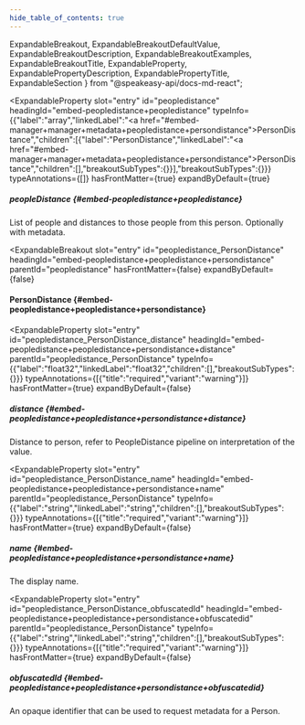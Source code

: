 ```yaml
---
hide_table_of_contents: true
---
```

  ExpandableBreakout,
  ExpandableBreakoutDefaultValue,
  ExpandableBreakoutDescription,
  ExpandableBreakoutExamples,
  ExpandableBreakoutTitle,
  ExpandableProperty,
  ExpandablePropertyDescription,
  ExpandablePropertyTitle,
  ExpandableSection
} from "@speakeasy-api/docs-md-react";

<ExpandableSection>

<ExpandableProperty
  slot="entry"
  id="peopledistance"
  headingId="embed-peopledistance+peopledistance"
  typeInfo={{"label":"array","linkedLabel":"<a href=\"#embed-manager+manager+metadata+peopledistance+persondistance\">PersonDistance</a>","children":[{"label":"PersonDistance","linkedLabel":"<a href=\"#embed-manager+manager+metadata+peopledistance+persondistance\">PersonDistance</a>","children":[],"breakoutSubTypes":{}}],"breakoutSubTypes":{}}}
  typeAnnotations={[]}
  hasFrontMatter={true}
  expandByDefault={true}
>

<ExpandablePropertyTitle slot="title">

##### peopleDistance \{#embed-peopledistance+peopledistance\}

</ExpandablePropertyTitle>

<ExpandablePropertyDescription slot="description">

List of people and distances to those people from this person. Optionally with metadata.

</ExpandablePropertyDescription>

</ExpandableProperty>

<ExpandableBreakout
  slot="entry"
  id="peopledistance_PersonDistance"
  headingId="embed-peopledistance+peopledistance+persondistance"
  parentId="peopledistance"
  hasFrontMatter={false}
  expandByDefault={false}
>

<ExpandableBreakoutTitle slot="title">

#### PersonDistance \{#embed-peopledistance+peopledistance+persondistance\}

</ExpandableBreakoutTitle>

<ExpandableBreakoutDescription slot="description">

</ExpandableBreakoutDescription>

<ExpandableBreakoutExamples slot="examples">

</ExpandableBreakoutExamples>

<ExpandableBreakoutDefaultValue slot="defaultValue">

</ExpandableBreakoutDefaultValue>

</ExpandableBreakout>

<ExpandableProperty
  slot="entry"
  id="peopledistance_PersonDistance_distance"
  headingId="embed-peopledistance+peopledistance+persondistance+distance"
  parentId="peopledistance_PersonDistance"
  typeInfo={{"label":"float32","linkedLabel":"float32","children":[],"breakoutSubTypes":{}}}
  typeAnnotations={[{"title":"required","variant":"warning"}]}
  hasFrontMatter={true}
  expandByDefault={false}
>

<ExpandablePropertyTitle slot="title">

##### distance \{#embed-peopledistance+peopledistance+persondistance+distance\}

</ExpandablePropertyTitle>

<ExpandablePropertyDescription slot="description">

Distance to person, refer to PeopleDistance pipeline on interpretation of the value.

</ExpandablePropertyDescription>

</ExpandableProperty>

<ExpandableProperty
  slot="entry"
  id="peopledistance_PersonDistance_name"
  headingId="embed-peopledistance+peopledistance+persondistance+name"
  parentId="peopledistance_PersonDistance"
  typeInfo={{"label":"string","linkedLabel":"string","children":[],"breakoutSubTypes":{}}}
  typeAnnotations={[{"title":"required","variant":"warning"}]}
  hasFrontMatter={true}
  expandByDefault={false}
>

<ExpandablePropertyTitle slot="title">

##### name \{#embed-peopledistance+peopledistance+persondistance+name\}

</ExpandablePropertyTitle>

<ExpandablePropertyDescription slot="description">

The display name.

</ExpandablePropertyDescription>

</ExpandableProperty>

<ExpandableProperty
  slot="entry"
  id="peopledistance_PersonDistance_obfuscatedId"
  headingId="embed-peopledistance+peopledistance+persondistance+obfuscatedid"
  parentId="peopledistance_PersonDistance"
  typeInfo={{"label":"string","linkedLabel":"string","children":[],"breakoutSubTypes":{}}}
  typeAnnotations={[{"title":"required","variant":"warning"}]}
  hasFrontMatter={true}
  expandByDefault={false}
>

<ExpandablePropertyTitle slot="title">

##### obfuscatedId \{#embed-peopledistance+peopledistance+persondistance+obfuscatedid\}

</ExpandablePropertyTitle>

<ExpandablePropertyDescription slot="description">

An opaque identifier that can be used to request metadata for a Person.

</ExpandablePropertyDescription>

</ExpandableProperty>

</ExpandableSection>